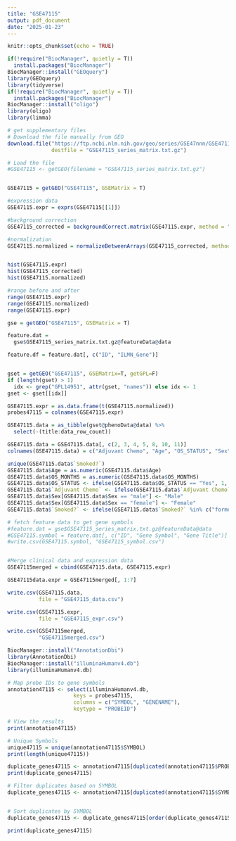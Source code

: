 ```yaml
---
title: "GSE47115"
output: pdf_document
date: "2025-01-23"
---
```


```r
knitr::opts_chunk$set(echo = TRUE)
```

```r
if(!require("BiocManager", quietly = T))
  install.packages("BiocManager")
BiocManager::install("GEOquery")
library(GEOquery)
library(tidyverse)
if(!require("BiocManager", quietly = T))
  install.packages("BiocManager")
BiocManager::install("oligo")
library(oligo)
library(limma)
```


```r
# get supplementary files
# Download the file manually from GEO
download.file("https://ftp.ncbi.nlm.nih.gov/geo/series/GSE47nnn/GSE47115/matrix/GSE47115_series_matrix.txt.gz",
              destfile = "GSE47115_series_matrix.txt.gz")

# Load the file
#GSE47115 <- getGEO(filename = "GSE47115_series_matrix.txt.gz")


GSE47115 = getGEO("GSE47115", GSEMatrix = T)

#expression data
GSE47115.expr = exprs(GSE47115[[1]])

#background correction
GSE47115_corrected = backgroundCorrect.matrix(GSE47115.expr, method = "normexp")

#normalization
GSE47115.normalized = normalizeBetweenArrays(GSE47115_corrected, method = "quantile")


hist(GSE47115.expr)
hist(GSE47115_corrected)
hist(GSE47115.normalized)

#range before and after
range(GSE47115.expr)
range(GSE47115.normalized)
range(GSE47115.expr)
```

```r
gse = getGEO("GSE47115", GSEMatrix = T)

feature.dat = 
  gse$GSE47115_series_matrix.txt.gz@featureData@data

feature.df = feature.dat[, c("ID", "ILMN_Gene")]


gset = getGEO("GSE47115", GSEMatrix=T, getGPL=F)
if (length(gset) > 1) 
  idx <- grep("GPL14951", attr(gset, "names")) else idx <- 1
gset <- gset[[idx]]

GSE47115.expr = as.data.frame(t(GSE47115.normalized))
probes47115 = colnames(GSE47115.expr)

GSE47115.data = as_tibble(gset@phenoData@data) %>%
  select(-(title:data_row_count))

GSE47115.data = GSE47115.data[, c(2, 3, 4, 5, 8, 10, 11)]
colnames(GSE47115.data) = c("Adjuvant Chemo", "Age", "OS_STATUS", "Sex", "OS_MONTHS", "Smoked?", "Stage")

unique(GSE47115.data$`Smoked?`)
GSE47115.data$Age = as.numeric(GSE47115.data$Age)
GSE47115.data$OS_MONTHS = as.numeric(GSE47115.data$OS_MONTHS)
GSE47115.data$OS_STATUS <- ifelse(GSE47115.data$OS_STATUS == "Yes", 1, 0)
GSE47115.data$`Adjuvant Chemo` <- ifelse(GSE47115.data$`Adjuvant Chemo` == "yes", 1, 0)
GSE47115.data$Sex[GSE47115.data$Sex == "male"] <- "Male"
GSE47115.data$Sex[GSE47115.data$Sex == "female"] <- "Female"
GSE47115.data$`Smoked?` <- ifelse(GSE47115.data$`Smoked?` %in% c("former", "active"), 1, 0)

# fetch feature data to get gene symbols
#feature.dat = gse$GSE47115_series_matrix.txt.gz@featureData@data 
#GSE47115.symbol = feature.dat[, c("ID", "Gene Symbol", "Gene Title")]
#write.csv(GSE47115.symbol, "GSE47115_symbol.csv")



```


```r
#Merge clinical data and expression data
GSE47115merged = cbind(GSE47115.data, GSE47115.expr)

GSE47115data.expr = GSE47115merged[, 1:7]
```

```r
write.csv(GSE47115.data, 
          file = "GSE47115_data.csv")

write.csv(GSE47115.expr, 
          file = "GSE47115_expr.csv")

write.csv(GSE47115merged, 
          "GSE47115merged.csv")
```

```r
BiocManager::install("AnnotationDbi")
library(AnnotationDbi)
BiocManager::install("illuminaHumanv4.db")
library(illuminaHumanv4.db)

# Map probe IDs to gene symbols
annotation47115 <- select(illuminaHumanv4.db,
                     keys = probes47115,
                     columns = c("SYMBOL", "GENENAME"),
                     keytype = "PROBEID")

# View the results
print(annotation47115)

# Unique Symbols
unique47115 = unique(annotation47115$SYMBOL)
print(length(unique47115))

duplicate_genes47115 <- annotation47115[duplicated(annotation47115$PROBEID), ]
print(duplicate_genes47115)

# Filter duplicates based on SYMBOL
duplicate_genes47115 <- annotation47115[duplicated(annotation47115$SYMBOL) | duplicated(annotation47115$SYMBOL, fromLast = TRUE), ]


# Sort duplicates by SYMBOL
duplicate_genes47115 <- duplicate_genes47115[order(duplicate_genes47115$SYMBOL), ]

print(duplicate_genes47115)
```

